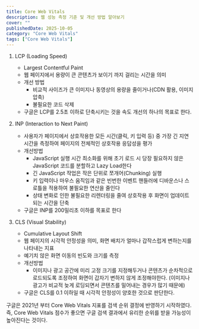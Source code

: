 ```yaml
---
title: Core Web Vitals
description: 웹 성능 측정 기준 및 개선 방법 알아보기
cover: ""
publishedDate: 2025-10-05
category: "Core Web Vitals"
tags: ["Core Web Vitals"]
---
```


1. LCP (Loading Speed)
	-  Largest Contentful Paint
	-  웹 페이지에서 용량이 큰 콘텐츠가 보이기 까지 걸리는 시간을 의미
	-  개선 방법 
		- 비교적 사이즈가 큰 이미지나 동영상의 용량을 줄이거나(CDN 활용, 이미지 압축)
		- 불필요한 코드 삭제
	-  구글은  LCP를 2.5초 이하로 단축시키는 것을 속도 개선의 하나의 목표로 한다.


2. INP (Interaction to Next Paint)
	- 사용자가 페이지에서 상호작용한 모든 시간(클릭, 키 입력 등) 중 가장 긴 지연 시간을 측정하여 페이지의 전체적인 상호작용 응답성을 평가
	- 개선방법
		- JavaScript 실행 시간 최소화를 위해 초기 로드 시 당장 필요하지 않은 JavaScript 코드를 분할하고 Lazy Load한다
		- 긴 JavaScript 작업은 작은 단위로 쪼개어(Chunking) 실행
		- 키 입력이나 마우스 움직임과 같은 빈번한 이벤트 핸들러에 디바운스나 스로틀을 적용하여 불필요한 연산을 줄인다
		- 상태 변화로 인한 불필요한 리렌더링을 줄여 상호작용 후 화면이 업데이트되는 시간을 단축
	- 구글은 INP를 200밀리초 이하를 목표로 한다

3. CLS (Visual Stability)
	 - Cumulative Layout Shift
	 - 웹 페이지의 시각적 안정성을 의미, 화면 배치가 얼마나 갑작스럽게 변하는지를 나타내는 지표
	 - 예기치 않은 화면 이동의 빈도와 크기를 측정
	 - 개선방법
		 - 이미지나 광고 공간에 미리 고정 크기를 지정해두거나 콘텐츠가 순차적으로 로드되도록 조정하여 화면이 갑자기 변하지 않게 조정해야한다. (이미지나 광고가 비교적 늦게 로딩되면서 콘텐츠를 밀어내는 경우가 많기 때문에)
	- 구글은 CLS를  0.1 이하일 때 시각적 안정성이 양호한 것으로 판단한다.



구글은 2021년 부터 Core Web Vitals 지표를 검색 순위 결정에 반영하기 시작하였다.
즉, Core Web Vitals 점수가 좋으면 구글 검색 결과에서 유리한 순위를 받을 가능성이 높아진다는 것이다.

